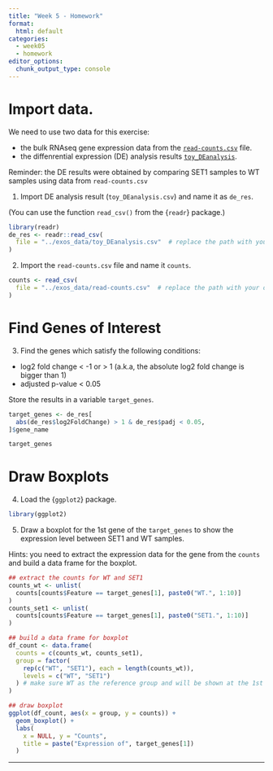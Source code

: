 ```yaml
---
title: "Week 5 - Homework"
format: 
  html: default
categories: 
  - week05
  - homework
editor_options: 
  chunk_output_type: console
---
```


# Import data.

We need to use two data for this exercise:

- the bulk RNAseq gene expression data from the [`read-counts.csv`](https://raw.githubusercontent.com/InforBio/ioc-r-2026/refs/heads/main/ioc_r/exos_data/read-counts.csv) file.
- the diffenrential expression (DE) analysis results [`toy_DEanalysis`](https://raw.githubusercontent.com/InforBio/ioc-r-2026/refs/heads/main/ioc_r/exos_data/toy_DEanalysis.csv).

Reminder: the DE results were obtained by comparing SET1 samples to WT samples using data from `read-counts.csv`

1. Import DE analysis result (`toy_DEanalysis.csv`) and name it as `de_res`.

(You can use the function `read_csv()` from the {`readr`} package.)

```r
library(readr)
de_res <- readr::read_csv(
  file = "../exos_data/toy_DEanalysis.csv"  # replace the path with your own
)

```

2. Import the `read-counts.csv` file and name it `counts`.

```r
counts <- read_csv(
  file = "../exos_data/read-counts.csv"  # replace the path with your own
)
```

# Find Genes of Interest

3. Find the genes which satisfy the following conditions:

- log2 fold change < -1 or > 1 (a.k.a, the absolute log2 fold change is bigger than 1)
- adjusted p-value < 0.05

Store the results in a variable `target_genes`.

```r
target_genes <- de_res[
  abs(de_res$log2FoldChange) > 1 & de_res$padj < 0.05,
]$gene_name

target_genes
```

# Draw Boxplots

4. Load the {`ggplot2`} package.

```r
library(ggplot2)
```

5. Draw a boxplot for the 1st gene of the `target_genes` to show the expression level between SET1 and WT samples.

Hints: you need to extract the expression data for the gene from the `counts` and build a data frame for the boxplot.

```r
## extract the counts for WT and SET1
counts_wt <- unlist(
  counts[counts$Feature == target_genes[1], paste0("WT.", 1:10)]
)
counts_set1 <- unlist(
  counts[counts$Feature == target_genes[1], paste0("SET1.", 1:10)]
)

## build a data frame for boxplot
df_count <- data.frame(
  counts = c(counts_wt, counts_set1),
  group = factor(
    rep(c("WT", "SET1"), each = length(counts_wt)),
    levels = c("WT", "SET1")
  ) # make sure WT as the reference group and will be shown at the 1st position in the figure
)

## draw boxplot
ggplot(df_count, aes(x = group, y = counts)) +
  geom_boxplot() +
  labs(
    x = NULL, y = "Counts",
    title = paste("Expression of", target_genes[1])
  ) 

```


---

